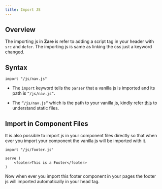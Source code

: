 ```yaml
---
title: Import JS
---
```


## Overview

The importing js in **Zare** is refer to adding a script tag in your header with `src` and `defer`. The importing js is same as linking the css just a keyword changed.

## Syntax

```zare
import "/js/nav.js"
```

- The `import` keyword tells the `parser` that a vanilla js is imported and its path is `“/js/nav.js“`.

- The `“/js/nav.js“` which is the path to your vanilla js, kindly refer [this](static-files) to understand static files.

## Import in Component Files

It is also possible to import js in your component files directly so that when ever you import your component the vanilla js will be imported with it.

```zare fulename="/views/component/footer"
import "/js/footer.js"

serve (
    <footer>This is a Footer</footer>
)
```

Now when ever you import this footer component in your pages the footer js will imported automatically in your head tag.
